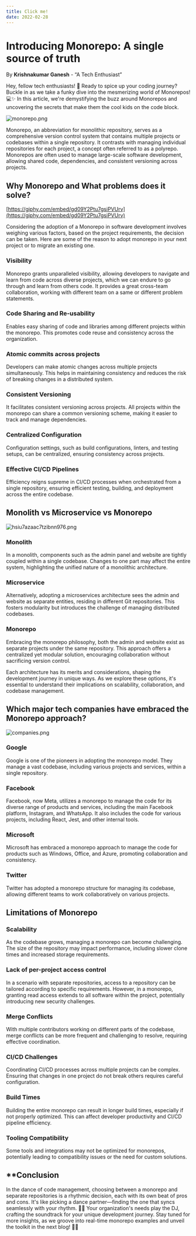 ```yaml
---
title: Click me!
date: 2022-02-28
---
```


# Introducing Monorepo: A single source of truth

By **Krishnakumar Ganesh** - “A Tech Enthusiast”

Hey, fellow tech enthusiasts! 🚀 Ready to spice up your coding journey? Buckle in as we take a funky dive into the mesmerizing world of Monorepos! 💻✨ In this article, we're demystifying the buzz around Monorepos and uncovering the secrets that make them the cool kids on the code block.

![monorepo.png](Introducing%20Monorepo%20A%20single%20source%20of%20truth%205df2cf8cadef418881d10c792273b1bf/monorepo.png)

Monorepo, an abbreviation for monolithic repository, serves as a comprehensive version control system that contains multiple projects or codebases within a single repository. It contrasts with managing individual repositories for each project, a concept often referred to as a polyrepo. Monorepos are often used to manage large-scale software development, allowing shared code, dependencies, and consistent versioning across projects.


## Why Monorepo and What problems does it solve?

[https://giphy.com/embed/gd09Y2Ptu7gsiPVUrv](https://giphy.com/embed/gd09Y2Ptu7gsiPVUrv)

Considering the adoption of a Monorepo in software development involves weighing various factors, based on the project requirements, the decision can be taken. Here are some of the reason to adopt monorepo in your next project or to migrate an existing one.

### Visibility

Monorepo grants unparalleled visibility, allowing developers to navigate and learn from code across diverse projects, which we can endure to go through and learn from others code. It provides a great cross-team collaboration, working with different team on a same or different problem statements.

### **Code Sharing and Re-usability**

Enables easy sharing of code and libraries among different projects within the monorepo. This promotes code reuse and consistency across the organization.

### **Atomic commits across projects**

Developers can make atomic changes across multiple projects simultaneously. This helps in maintaining consistency and reduces the risk of breaking changes in a distributed system.

### **Consistent Versioning**

It facilitates consistent versioning across projects. All projects within the monorepo can share a common versioning scheme, making it easier to track and manage dependencies.

### **Centralized Configuration**

Configuration settings, such as build configurations, linters, and testing setups, can be centralized, ensuring consistency across projects.

### **Effective CI/CD Pipelines**

Efficiency reigns supreme in CI/CD processes when orchestrated from a single repository, ensuring efficient testing, building, and deployment across the entire codebase.

## Monolith vs Microservice vs Monorepo

![hsiu7azaac7tzibnn976.png](Introducing%20Monorepo%20A%20single%20source%20of%20truth%205df2cf8cadef418881d10c792273b1bf/hsiu7azaac7tzibnn976.png)

### **Monolith**

In a monolith, components such as the admin panel and website are tightly coupled within a single codebase. Changes to one part may affect the entire system, highlighting the unified nature of a monolithic architecture.

### **Microservice**

Alternatively, adopting a microservices architecture sees the admin and website as separate entities, residing in different Git repositories. This fosters modularity but introduces the challenge of managing distributed codebases.

### **Monorepo**

Embracing the monorepo philosophy, both the admin and website exist as separate projects under the same repository. This approach offers a centralized yet modular solution, encouraging collaboration without sacrificing version control.

Each architecture has its merits and considerations, shaping the development journey in unique ways. As we explore these options, it's essential to understand their implications on scalability, collaboration, and codebase management.

## Which major tech companies have embraced the Monorepo approach?

![companies.png](Introducing%20Monorepo%20A%20single%20source%20of%20truth%205df2cf8cadef418881d10c792273b1bf/companies.png)

### **Google**

Google is one of the pioneers in adopting the monorepo model. They manage a vast codebase, including various projects and services, within a single repository.

### **Facebook**

Facebook, now Meta, utilizes a monorepo to manage the code for its diverse range of products and services, including the main Facebook platform, Instagram, and WhatsApp. It also includes the code for various projects, including React, Jest, and other internal tools.

### **Microsoft**

Microsoft has embraced a monorepo approach to manage the code for products such as Windows, Office, and Azure, promoting collaboration and consistency.

### **Twitter**

Twitter has adopted a monorepo structure for managing its codebase, allowing different teams to work collaboratively on various projects.

## Limitations of Monorepo

### **Scalability**

As the codebase grows, managing a monorepo can become challenging. The size of the repository may impact performance, including slower clone times and increased storage requirements.

### Lack of per-project access control

In a scenario with separate repositories, access to a repository can be tailored according to specific requirements. However, in a monorepo, granting read access extends to all software within the project, potentially introducing new security challenges.

### **Merge Conflicts**

With multiple contributors working on different parts of the codebase, merge conflicts can be more frequent and challenging to resolve, requiring effective coordination.

### **CI/CD Challenges**

Coordinating CI/CD processes across multiple projects can be complex. Ensuring that changes in one project do not break others requires careful configuration.

### **Build Times**

Building the entire monorepo can result in longer build times, especially if not properly optimized. This can affect developer productivity and CI/CD pipeline efficiency.

### **Tooling Compatibility**

Some tools and integrations may not be optimized for monorepos, potentially leading to compatibility issues or the need for custom solutions.

## **Conclusion

In the dance of code management, choosing between a monorepo and separate repositories is a rhythmic decision, each with its own beat of pros and cons. It's like picking a dance partner—finding the one that syncs seamlessly with your rhythm. 🕺💃 Your organization's needs play the DJ, crafting the soundtrack for your unique development journey. Stay tuned for more insights, as we groove into real-time monorepo examples and unveil the toolkit in the next blog! 🚀🎶
